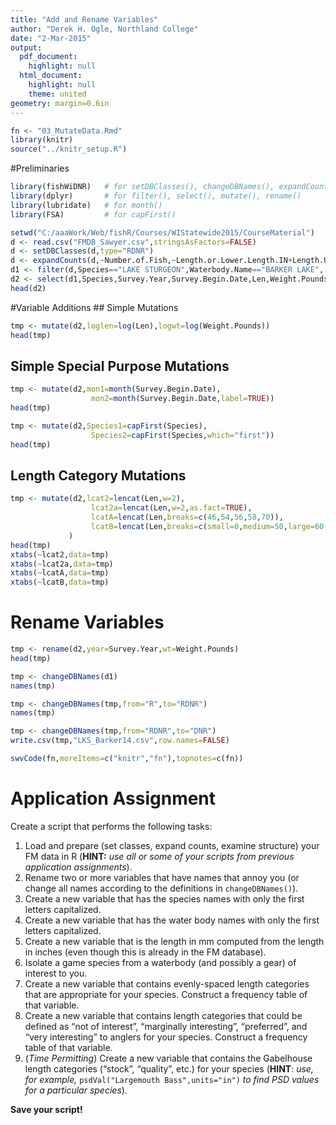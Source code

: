 ```yaml
---
title: "Add and Rename Variables"
author: "Derek H. Ogle, Northland College"
date: "2-Mar-2015"
output:
  pdf_document:
    highlight: null
  html_document:
    highlight: null
    theme: united
geometry: margin=0.6in
---
```


```r
fn <- "03_MutateData.Rmd"
library(knitr)
source("../knitr_setup.R")
```

#Preliminaries
```r
library(fishWiDNR)   # for setDBClasses(), changeDBNames(), expandCounts()
library(dplyr)       # for filter(), select(), mutate(), rename()
library(lubridate)   # for month()
library(FSA)         # for capFirst()
```

```r
setwd("C:/aaaWork/Web/fishR/Courses/WIStatewide2015/CourseMaterial")
d <- read.csv("FMDB_Sawyer.csv",stringsAsFactors=FALSE)
d <- setDBClasses(d,type="RDNR")
d <- expandCounts(d,~Number.of.Fish,~Length.or.Lower.Length.IN+Length.Upper.IN,new.name="Len")
d1 <- filter(d,Species=="LAKE STURGEON",Waterbody.Name=="BARKER LAKE",!is.na(Weight.Pounds))
d2 <- select(d1,Species,Survey.Year,Survey.Begin.Date,Len,Weight.Pounds)
head(d2)
```

#Variable Additions
## Simple Mutations

```r
tmp <- mutate(d2,loglen=log(Len),logwt=log(Weight.Pounds))
head(tmp)
```

## Simple Special Purpose Mutations

```r
tmp <- mutate(d2,mon1=month(Survey.Begin.Date),
                  mon2=month(Survey.Begin.Date,label=TRUE))
head(tmp)
```

```r
tmp <- mutate(d2,Species1=capFirst(Species),
                  Species2=capFirst(Species,which="first"))
head(tmp)
```

## Length Category Mutations

```r
tmp <- mutate(d2,lcat2=lencat(Len,w=2),
                  lcat2a=lencat(Len,w=2,as.fact=TRUE),
                  lcatA=lencat(Len,breaks=c(46,54,56,58,70)),
                  lcatB=lencat(Len,breaks=c(small=0,medium=50,large=60,very_large=70),use.names=TRUE)
             )
head(tmp)
xtabs(~lcat2,data=tmp)
xtabs(~lcat2a,data=tmp)
xtabs(~lcatA,data=tmp)
xtabs(~lcatB,data=tmp)
```

\newpage

# Rename Variables

```r
tmp <- rename(d2,year=Survey.Year,wt=Weight.Pounds)
head(tmp)
```

```r
tmp <- changeDBNames(d1)
names(tmp)
```

```r
tmp <- changeDBNames(tmp,from="R",to="RDNR")
names(tmp)
```

```r
tmp <- changeDBNames(tmp,from="RDNR",to="DNR")
write.csv(tmp,"LKS_Barker14.csv",row.names=FALSE)
```



```r
swvCode(fn,moreItems=c("knitr","fn"),topnotes=c(fn))
```

\newpage

# Application Assignment

Create a script that performs the following tasks:

1. Load and prepare (set classes, expand counts, examine structure) your FM data in R (**HINT:** *use all or some of your scripts from previous application assignments*).
1. Rename two or more variables that have names that annoy you (or change all names according to the definitions in `changeDBNames()`).
1. Create a new variable that has the species names with only the first letters capitalized.
1. Create a new variable that has the water body names with only the first letters capitalized.
1. Create a new variable that is the length in mm computed from the length in inches (even though this is already in the FM database).
1. Isolate a game species from a waterbody (and possibly a gear) of interest to you.
1. Create a new variable that contains evenly-spaced length categories that are appropriate for your species.  Construct a frequency table of that variable.
1. Create a new variable that contains length categories that could be defined as "not of interest", "marginally interesting", "preferred", and "very interesting" to anglers for your species.  Construct a frequency table of that variable.
1. (*Time Permitting*) Create a new variable that contains the Gabelhouse length categories ("stock", "quality", etc.) for your species (**HINT**: *use, for example,* `psdVal("Largemouth Bass",units="in")` *to find PSD values for a particular species*).

**Save your script!**
